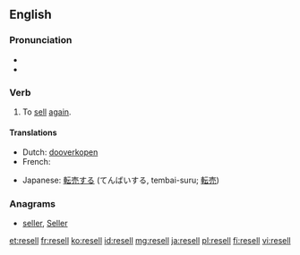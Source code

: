 ==English==

===Pronunciation===
* {{IPA|/ˈɻisɛl/}}
* {{rhymes|ɛl}}

===Verb===
{{en-verb|resells|reselling|resold|resold}}

# To [[sell]] [[again]].

====Translations====
{{trans-top|To sell again}}
* Dutch: [[dooverkopen]]
* French: {{t+|fr|revendre}}
{{trans-mid}}
* Japanese: [[転売する]] (てんばいする, tembai-suru; [[転売]])
{{trans-bottom}}

===Anagrams===
* [[seller#English|seller]], [[Seller#English|Seller]]

[[et:resell]]
[[fr:resell]]
[[ko:resell]]
[[id:resell]]
[[mg:resell]]
[[ja:resell]]
[[pl:resell]]
[[fi:resell]]
[[vi:resell]]